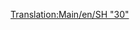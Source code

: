 [[Translation:Main/en/SH "30"]]{{Template:Treinen/Nl
|Naam=SH "30"
|Afbeelding=[[File:en/Sh30.png]]
|Kosten=£30,468 ($60.936) 
|Snelheid=160 km/h (100 mph)
|Gewicht=84 t
|Kracht=3,600 pk (4.827 kW)
|Onderhoudskosten=£2,531 ($5.062)
|Ontworpen=1965
|Levensduur=23
|Capaciteit=n.v.t.
|Omschrijving=Gebruikelijk is dit de eerst beschikbare elektronische locomotief in het spel. Het is niet sneller dan de [[Main/nl/Floss "47"|Floss "47"]] (alleen verkrijgbaar in stuks van 2 eenheden), maar 28 ton lichter, en krachtiger met een extra locomotief. Daardoor is het een directe verbetering op de Floss "47" en tegelijkertijd een goede keuze voor langere en tragere treinen.
|Real-life=De levensechte aanhanger van de SH "30" is de [http://www.wikipedia.org/wiki/British Rail Class 86 BR Class "86"], een elektrische locomotief met een topsnelheid van 160km/h (100mph). De locomotief werd ontwikkeld met als primaire doel te functioneren als sneltrein op de West Coast hoofdlijn in Groot-Brittannië.  Net zoals de Metro-Cammell DMU waren deze locomotieven afkomstig van vroeg de jaren 60 en deel uit het programma van de elektrificatie van de West Coast Line. Zelfs op de dag van vandaag worden sommigen van deze locomotieven nog gebruikt voor het trekken van sommige treinen op de West Coast hoofdlijn, en meer in East Anglia.
}}